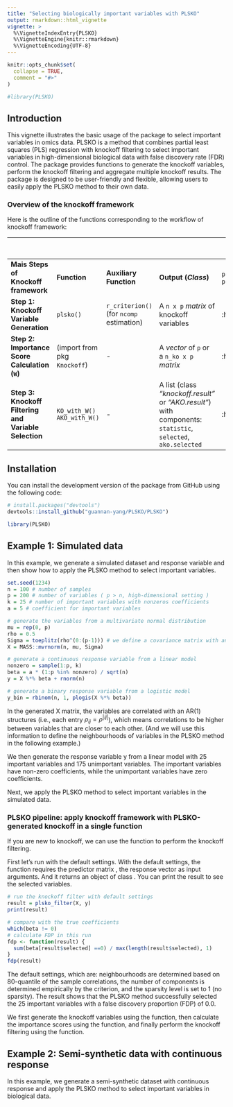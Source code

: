 ---
title: "Selecting biologically important variables with PLSKO"
output: rmarkdown::html_vignette
vignette: >
  %\VignetteIndexEntry{PLSKO}
  %\VignetteEngine{knitr::rmarkdown}
  %\VignetteEncoding{UTF-8}
---

```{r, include = FALSE}
knitr::opts_chunk$set(
  collapse = TRUE,
  comment = "#>"
)
```

```{r setup}
#library(PLSKO)
```

## Introduction
This vignette illustrates the basic usage of the \code{PLSKO} package to select important variables in omics data. PLSKO is a method that combines partial least squares (PLS) regression with knockoff filtering to select important variables in high-dimensional biological data with false discovery rate (FDR) control. The package provides functions to generate the knockoff variables, perform the knockoff filtering and aggregate multiple knockoff results. The package is designed to be user-friendly and flexible, allowing users to easily apply the PLSKO method to their own data. 

### Overview of the knockoff framework


Here is the outline of the functions corresponding to the workflow of knockoff framework:

|                                                |                                  |                                              |                                                                                                     | **Pipeline Funs Provided^**  |                                    |
|------------------------------------------------|----------------------------------|----------------------------------------------|-----------------------------------------------------------------------------------------------------|------------------------------|------------------------------------|
| **Mais Steps of Knockoff framework**           | **Function**                     | **Auxiliary Function**                       | **Output (_Class_)**                                                                                | `plsko_filter()`, `plsAKO()` | `ko_filter()`, `AKO_with_KO()`     |
| **Step 1: Knockoff Variable Generation**       | `plsko()`                        | `r_criterion()` <br>(for `ncomp` estimation) | A `n x p` _matrix_ of knockoff variables                                                            | :heavy_check_mark:           | (Bring your own <br>knockoff vars) |
| **Step 2: Importance Score Calculation (`W`)** | (import from pkg `Knockoff`)     | -                                            | A _vector_ of `p` or a `n_ko x p` _matrix_                                                        | :heavy_check_mark:           | :heavy_check_mark:                 |
| **Step 3: Knockoff Filtering and Variable Selection**                 | `KO_with_W()` <br>`AKO_with_W()` | -                                             | A list (class _"knockoff.result"_ or _"AKO.result"_) with components: <br> `statistic`, `selected`, `ako.selected` | :heavy_check_mark:           | :heavy_check_mark:                 |



## Installation
You can install the development version of the package from GitHub using the following code:
```{r installation}
# install.packages("devtools")
devtools::install_github("guannan-yang/PLSKO/PLSKO")

library(PLSKO)
```
## Example 1: Simulated data
In this example, we generate a simulated dataset and response variable and then show how to apply the PLSKO method to select important variables.
```{r eg1_generate}
set.seed(1234)
n = 100 # number of samples
p = 200 # number of variables ( p > n, high-dimensional setting )
k = 25 # number of important variables with nonzeros coefficients
a = 5 # coefficient for important variables

# generate the variables from a multivariate normal distribution
mu = rep(0, p)
rho = 0.5
Sigma = toeplitz(rho^(0:(p-1))) # we define a covariance matrix with an AR(1) structure
X = MASS::mvrnorm(n, mu, Sigma)

# generate a continuous response variable from a linear model
nonzero = sample(1:p, k)
beta = a * (1:p %in% nonzero) / sqrt(n)
y = X %*% beta + rnorm(n)

# generate a binary response variable from a logistic model
y_bin = rbinom(n, 1, plogis(X %*% beta))
```

In the generated X matrix, the variables are correlated with an AR(1) structures (i.e., each entry $\rho_{ij} = \rho^{|ij|}$), which means correlations to be higher between variables that are closer to each other. (And we will use this information to define the neighbourhoods of variables in the PLSKO method in the following example.)

We then generate the response variable y from a linear model with 25 important variables and 175 unimportant variables. The important variables have non-zero coefficients, while the unimportant variables have zero coefficients.

Next, we apply the PLSKO method to select important variables in the simulated data.

### PLSKO pipeline: apply knockoff framework with PLSKO-generated knockoff in a single function

If you are new to knockoff, we can use the \code{plsko_filter} function to perform the knockoff filtering. 

First let's run with the default settings. With the default settings, the function requires the predictor matrix \code{X}, the response vector \code{y} as input arguments. And it returns an object of class \code{knockoff.result}. You can print the result to see the selected variables.

```{r eg1_plsko_pipeline_continous}
# run the knockoff filter with default settings
result = plsko_filter(X, y) 
print(result)

# compare with the true coefficients
which(beta != 0)
# calculate FDP in this run
fdp <- function(result) {
  sum(beta[result$selected] ==0) / max(length(result$selected), 1)
}
fdp(result)

```

The default settings, which are: neighbourhoods are determined based on 80-quantile of the sample correlations, the number of components is determined empirically by the \eqn{PC_p1} criterion, and the sparsity level is set to 1 (no sparsity). The result shows that the PLSKO method successfully selected the 25 important variables with a false discovery proportion (FDP) of 0.0.

 We first generate the knockoff variables using the \code{plsko} function, then calculate the importance scores using the \code{plsAKO} function, and finally perform the knockoff filtering using the \code{KO_with_W} function.
 
## Example 2: Semi-synthetic data with continuous response
In this example, we generate a semi-synthetic dataset with continuous response and apply the PLSKO method to select important variables in biological data.

```{r}

```


